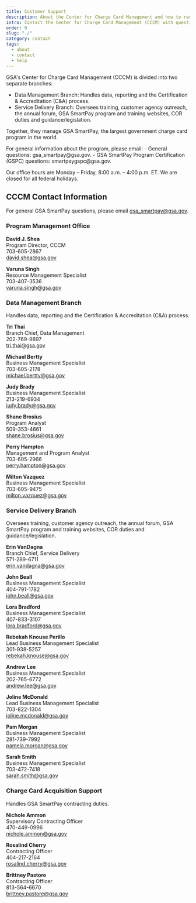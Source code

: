 ```yaml
---
title: Customer Support
description: About the Center for Charge Card Management and how to request support
intro: Contact the Center for Charge Card Management (CCCM) with questions related to general GSA SmartPay® program information.
order: 0
slug: "./"
category: contact
tags:
  - about
  - contact
  - help
---
```



GSA's Center for Charge Card Management (CCCM) is divided into two separate branches: 

- Data Management Branch: Handles data, reporting and the Certification & Accreditation (C&A) process. 
- Service Delivery Branch: Oversees training, customer agency outreach, the annual forum, GSA SmartPay program and training websites, COR duties and guidance/legislation.  

Together, they manage GSA SmartPay, the largest government charge card program in the world.

<SummaryBox>
For general information about the program, please email:
- General questions: gsa_smartpay@gsa.gov.
- GSA SmartPay Program Certification (GSPC) questions: smartpaygspc@gsa.gov​.

Our office hours are Monday – Friday, 8:00 a.m. – 4:00 p.m. ET. We are closed for all federal holidays.
</SummaryBox>


## CCCM Contact Information
For general GSA SmartPay questions, please email gsa_smartpay@gsa.gov.

### Program Management Office

**David J. Shea**  
Program Director, CCCM  
703-605-2867  
david.shea@gsa.gov

**Varuna Singh**  
Resource Management Specialist  
703-407-3536  
varuna.singh@gsa.gov

### Data Management Branch
Handles data, reporting and the Certification & Accreditation (C&A) process.

**Tri Thai**  
Branch Chief, Data Management   
202-769-9897  
tri.thai@gsa.gov  

**Michael Bertty**  
Business Management Specialist  
703-605-2178  
michael.bertty@gsa.gov  

**Judy Brady**  
Business Management Specialist  
213-219-6934  
judy.brady@gsa.gov  

**Shane Brosius**  
Program Analyst  
509-353-4661  
shane.brosius@gsa.gov  

**Perry Hampton**  
Management and Program Analyst  
703-605-2966  
perry.hampton@gsa.gov  

**Milton Vazquez**  
Business Management Specialist  
703-605-9475  
milton.vazquez@gsa.gov

### Service Delivery Branch
Oversees training, customer agency outreach, the annual forum, GSA SmartPay program and training websites, COR duties and guidance/legislation.

**Erin VanDagna**  
Branch Chief, Service Delivery  
571-289-6711  
erin.vandagna@gsa.gov  

**John Beall**  
Business Management Specialist  
404-791-1782  
john.beall@gsa.gov

**Lora Bradford**  
Business Management Specialist  
407-833-3107  
lora.bradford@gsa.gov  

**Rebekah Knouse Perillo**  
Lead Business Management Specialist  
301-938-5257  
rebekah.knouse@gsa.gov  

**Andrew Lee**  
Business Management Specialist  
202-765-6772  
andrew.lee@gsa.gov  

**Joline McDonald**  
Lead Business Management Specialist  
703-822-1304  
joline.mcdonald@gsa.gov  

**Pam Morgan**  
Business Management Specialist  
281-739-7992  
pamela.morgan@gsa.gov  

**Sarah Smith**  
Business Management Specialist  
703-472-7418  
sarah.smith@gsa.gov

### Charge Card Acquisition Support
Handles GSA SmartPay contracting duties.

**Nichole Ammon**  
Supervisory Contracting Officer  
470-449-0996  
nichole.ammon@gsa.gov  

**Rosalind Cherry**  
Contracting Officer  
404-217-2164  
rosalind.cherry@gsa.gov

**Brittney Pastore**  
Contracting Officer  
813-564-6670  
brittney.pastore@gsa.gov
